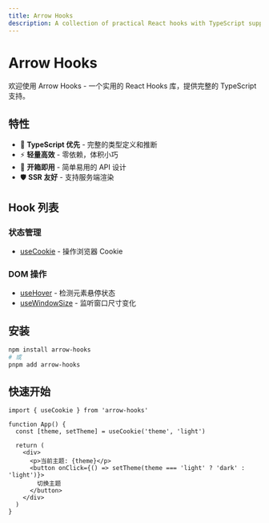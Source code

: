```yaml
---
title: Arrow Hooks
description: A collection of practical React hooks with TypeScript support
---
```


# Arrow Hooks

欢迎使用 Arrow Hooks - 一个实用的 React Hooks 库，提供完整的 TypeScript 支持。

## 特性

- 🎯 **TypeScript 优先** - 完整的类型定义和推断
- ⚡ **轻量高效** - 零依赖，体积小巧
- 🔧 **开箱即用** - 简单易用的 API 设计
- 🛡️ **SSR 友好** - 支持服务端渲染

## Hook 列表

### 状态管理
- [useCookie](/hooks/use-cookie) - 操作浏览器 Cookie

### DOM 操作
- [useHover](/hooks/use-hover) - 检测元素悬停状态
- [useWindowSize](/hooks/use-window-size) - 监听窗口尺寸变化

## 安装

```bash
npm install arrow-hooks
# 或
pnpm add arrow-hooks
```

## 快速开始

```tsx
import { useCookie } from 'arrow-hooks'

function App() {
  const [theme, setTheme] = useCookie('theme', 'light')

  return (
    <div>
      <p>当前主题: {theme}</p>
      <button onClick={() => setTheme(theme === 'light' ? 'dark' : 'light')}>
        切换主题
      </button>
    </div>
  )
}
```